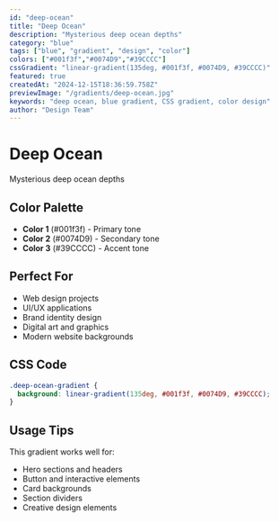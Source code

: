 ```yaml
---
id: "deep-ocean"
title: "Deep Ocean"
description: "Mysterious deep ocean depths"
category: "blue"
tags: ["blue", "gradient", "design", "color"]
colors: ["#001f3f","#0074D9","#39CCCC"]
cssGradient: "linear-gradient(135deg, #001f3f, #0074D9, #39CCCC)"
featured: true
createdAt: "2024-12-15T18:36:59.758Z"
previewImage: "/gradients/deep-ocean.jpg"
keywords: "deep ocean, blue gradient, CSS gradient, color design"
author: "Design Team"
---
```


# Deep Ocean

Mysterious deep ocean depths

## Color Palette

- **Color 1** (#001f3f) - Primary tone
- **Color 2** (#0074D9) - Secondary tone
- **Color 3** (#39CCCC) - Accent tone

## Perfect For

- Web design projects
- UI/UX applications
- Brand identity design
- Digital art and graphics
- Modern website backgrounds

## CSS Code

```css
.deep-ocean-gradient {
  background: linear-gradient(135deg, #001f3f, #0074D9, #39CCCC);
}
```

## Usage Tips

This gradient works well for:
- Hero sections and headers
- Button and interactive elements
- Card backgrounds
- Section dividers
- Creative design elements
